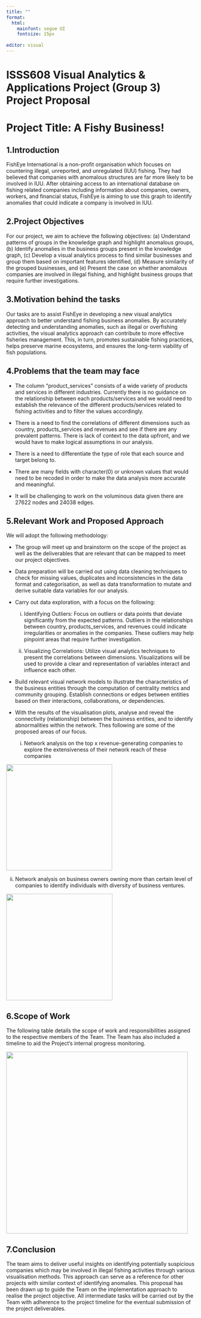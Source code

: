```yaml
---
title: ""
format: 
  html:
    mainfont: segoe UI
    fontsize: 15px
      
editor: visual  
---
```


::: left-align
# ISSS608 Visual Analytics & Applications Project (Group 3) Project Proposal 

# Project Title: A Fishy Business!
:::

::: left-align
## 1.Introduction
:::

FishEye International is a non-profit organisation which focuses on countering illegal, unreported, and unregulated (IUU) fishing. They had believed that companies with anomalous structures are far more likely to be involved in IUU. After obtaining access to an international database on fishing related companies including information about companies, owners, workers, and financial status, FishEye is aiming to use this graph to identify anomalies that could indicate a company is involved in IUU.

::: left-align
## 2.Project Objectives
:::

For our project, we aim to achieve the following objectives: (a) Understand patterns of groups in the knowledge graph and highlight anomalous groups, (b) Identify anomalies in the business groups present in the knowledge graph, (c) Develop a visual analytics process to find similar businesses and group them based on important features identified, (d) Measure similarity of the grouped businesses, and (e) Present the case on whether anomalous companies are involved in illegal fishing, and highlight business groups that require further investigations.

::: left-align
## 3.Motivation behind the tasks
:::

Our tasks are to assist FishEye in developing a new visual analytics approach to better understand fishing business anomalies. By accurately detecting and understanding anomalies, such as illegal or overfishing activities, the visual analytics approach can contribute to more effective fisheries management. This, in turn, promotes sustainable fishing practices, helps preserve marine ecosystems, and ensures the long-term viability of fish populations.

::: left-align
## 4.Problems that the team may face
:::

-   The column "product_services" consists of a wide variety of products and services in different industries. Currently there is no guidance on the relationship between each products/services and we would need to establish the relevance of the different products/services related to fishing activities and to filter the values accordingly.

-   There is a need to find the correlations of different dimensions such as country, products_services and revenues and see if there are any prevalent patterns. There is lack of context to the data upfront, and we would have to make logical assumptions in our analysis.

-   There is a need to differentiate the type of role that each source and target belong to.

-   There are many fields with character(0) or unknown values that would need to be recoded in order to make the data analysis more accurate and meaningful.

-   It will be challenging to work on the voluminous data given there are 27622 nodes and 24038 edges.

::: left-align
## 5.Relevant Work and Proposed Approach
:::

We will adopt the following methodology:

-   The group will meet up and brainstorm on the scope of the project as well as the deliverables that are relevant that can be mapped to meet our project objectives.

-   Data preparation will be carried out using data cleaning techniques to check for missing values, duplicates and inconsistencies in the data format and categorisation, as well as data transformation to mutate and derive suitable data variables for our analysis.

-   Carry out data exploration, with a focus on the following:

    (i) Identifying Outliers: Focus on outliers or data points that deviate significantly from the expected patterns. Outliers in the relationships between country, products_services, and revenues could indicate irregularities or anomalies in the companies. These outliers may help pinpoint areas that require further investigation.

    (ii) Visualizing Correlations: Utilize visual analytics techniques to present the correlations between dimensions. Visualizations will be used to provide a clear and representation of variables interact and influence each other.

-   Build relevant visual network models to illustrate the characteristics of the business entities through the computation of centrality metrics and community grouping. Establish connections or edges between entities based on their interactions, collaborations, or dependencies.

-   With the results of the visualisation plots, analyse and reveal the connectivity (relationship) between the business entities, and to identify abnormalities within the network. Thes following are some of the proposed areas of our focus.

    (i) Network analysis on the top x revenue-generating companies to explore the extensiveness of their network reach of these companies

![](images/Company_to_rep.jpg){fig-align="center" width="283"}

(ii) Network analysis on business owners owning more than certain level of companies to identify individuals with diversity of business ventures.

![](images/owner_to_company.jpg){fig-align="center" width="284"}

::: left-align
## 6.Scope of Work
:::

The following table details the scope of work and responsibilities assigned to the respective members of the Team. The Team has also included a timeline to aid the Project's internal progress monitoring.

![](images/Screenshot%202023-06-25%20235123.jpg){fig-align="center" width="485"}

::: left-align
## 7.Conclusion
:::

The team aims to deliver useful insights on identifying potentially suspicious companies which may be involved in illegal fishing activities through various visualisation methods. This approach can serve as a reference for other projects with similar context of identifying anomalies. This proposal has been drawn up to guide the Team on the implementation approach to realise the project objective. All intermediate tasks will be carried out by the Team with adherence to the project timeline for the eventual submission of the project deliverables.
